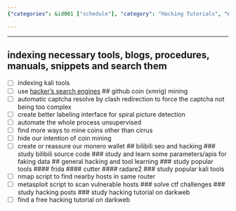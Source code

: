 ```yaml
---
{"categories": &id001 ["schedule"], "category": "Hacking Tutorials", "date": "2022-08-17 19:13:02", "description": "This article provides insights on locating free hacking tutorials and optimizing hacking schedules. It covers various indexing tools, search engines, GitHub coin mining, SEO enhancements, and utilizes popular hacking tools such as Frida, Cutter, Radare2, and solves CTF challenges.", "tags": *id001, "title": "hacking schedules"}

---
```


------
## indexing necessary tools, blogs, procedures, manuals, snippets and search them
- [ ] indexing kali tools
- [ ] use [hacker's search engines](https://github.com/edoardottt/awesome-hacker-search-engines)
## github coin (xmrig) mining
- [ ] automatic captcha resolve by clash redirection to force the captcha not being too complex
- [ ] create better labeling interface for spiral picture detection
- [ ] automate the whole process unsupervised
- [ ] find more ways to mine coins other than cirrus
- [ ] hide our intention of coin mining
- [ ] create or reassure our monero wallet
## bilibili seo and hacking
### study bilibili source code
### study and learn some parameters/apis for faking data
## general hacking and tool learning
### study popular tools
#### frida
#### cutter
#### radare2
### study popular kali tools
- [ ] nmap script to find nearby hosts in same router
- [ ] metasploit script to scan vulnerable hosts
### solve ctf challenges
### study hacking posts
### study hacking tutorial on darkweb
- [ ] find a free hacking tutorial on darkweb
